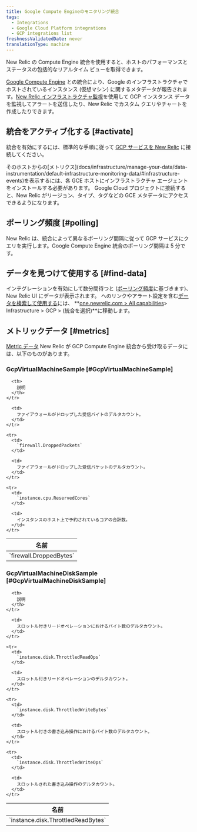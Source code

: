 ```yaml
---
title: Google Compute Engineのモニタリング統合
tags:
  - Integrations
  - Google Cloud Platform integrations
  - GCP integrations list
freshnessValidatedDate: never
translationType: machine
---
```


New Relic の Compute Engine 統合を使用すると、ホストのパフォーマンスとステータスの包括的なリアルタイム ビューを取得できます。

[Google Compute Engine](https://cloud.google.com/compute) との統合により、Google のインフラストラクチャでホストされているインスタンス (仮想マシン) に関するメタデータが報告されます。[New Relic インフラストラクチャ監視](/docs/infrastructure)を使用して GCP インスタンス データを監視してアラートを送信したり、New Relic でカスタム クエリやチャートを作成したりできます。

## 統合をアクティブ化する [#activate]

統合を有効にするには、標準的な手順に従って [GCP サービスを New Relic](/docs/connect-google-cloud-platform-services-infrastructure) に接続してください。

<Callout variant="important">
  そのホストからの[メトリクス](docs/infrastructure/manage-your-data/data-instrumentation/default-infrastructure-monitoring-data/#infrastructure-events)を表示するには、各 GCE ホストにインフラストラクチャ エージェントをインストールする必要があります。 Google Cloud プロジェクトに接続すると、New Relic がリージョン、タイプ、タグなどの GCE メタデータにアクセスできるようになります。
</Callout>

## ポーリング頻度 [#polling]

New Relic は、統合によって異なるポーリング間隔に従って GCP サービスにクエリを実行します。Google Compute Engine 統合のポーリング間隔は 5 分です。

## データを見つけて使用する [#find-data]

インテグレーションを有効にして数分間待つと ([ポーリング頻度](#polling)に基づきます)、New Relic UI にデータが表示されます。 <InlinePopover type="dashboards"/>へのリンクやアラート設定を含む[データを検索して使用する](/docs/infrastructure/integrations/find-use-infrastructure-integration-data)には、 **[one.newrelic.com > All capabilities](https://one.newrelic.com/all-capabilities)> Infrastructure > GCP > (統合を選択)**に移動します。

## メトリックデータ [#metrics]

[Metric データ](/docs/infrastructure/integrations-getting-started/getting-started/introduction-infrastructure-integrations#data-types) New Relic が GCP Compute Engine 統合から受け取るデータには、以下のものがあります。

### GcpVirtualMachineSample [#GcpVirtualMachineSample]

<table>
  <thead>
    <tr>
      <th style={{ width: "285px" }}>
        名前
      </th>

      <th>
        説明
      </th>
    </tr>
  </thead>

  <tbody>
    <tr>
      <td>
        `firewall.DroppedBytes`
      </td>

      <td>
        ファイアウォールがドロップした受信バイトのデルタカウント。
      </td>
    </tr>

    <tr>
      <td>
        `firewall.DroppedPackets`
      </td>

      <td>
        ファイアウォールがドロップした受信パケットのデルタカウント。
      </td>
    </tr>

    <tr>
      <td>
        `instance.cpu.ReservedCores`
      </td>

      <td>
        インスタンスのホスト上で予約されているコアの合計数。
      </td>
    </tr>
  </tbody>
</table>

### GcpVirtualMachineDiskSample [#GcpVirtualMachineDiskSample]

<table>
  <thead>
    <tr>
      <th style={{ width: "285px" }}>
        名前
      </th>

      <th>
        説明
      </th>
    </tr>
  </thead>

  <tbody>
    <tr>
      <td>
        `instance.disk.ThrottledReadBytes`
      </td>

      <td>
        スロットル付きリードオペレーションにおけるバイト数のデルタカウント。
      </td>
    </tr>

    <tr>
      <td>
        `instance.disk.ThrottledReadOps`
      </td>

      <td>
        スロットル付きリードオペレーションのデルタカウント。
      </td>
    </tr>

    <tr>
      <td>
        `instance.disk.ThrottledWriteBytes`
      </td>

      <td>
        スロットル付きの書き込み操作におけるバイト数のデルタカウント。
      </td>
    </tr>

    <tr>
      <td>
        `instance.disk.ThrottledWriteOps`
      </td>

      <td>
        スロットルされた書き込み操作のデルタカウント。
      </td>
    </tr>
  </tbody>
</table>